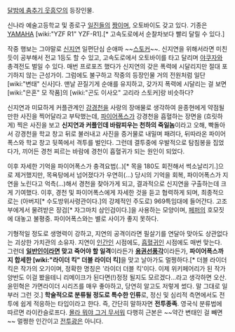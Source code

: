 [[달밤에 춤추기 웃흥♡]]의 등장인물.

신나라 예술고등학교 및 종로구 [[일진]]들의 [[짱]]이며, 오토바이도 갖고 있다. 기종은 [[YAMAHA]] [wiki:"YZF R1" YZF-R1].[* 고속도로에서 순찰차보다 빨리 달릴 수 있다.]

작중 행보는 그야말로 [[신지연]] 일편단심 순애파 ~~[[스토커]]~~. 신지연을 위해서라면 미친듯이 공부해서 전교 1등도 할 수 있고, 고속도로에서 오토바이를 타고 달리며 [[야쿠자]]와 총격전도 벌일 수 있다. 매번 프로포즈 했다가 신지연의 갖은 폭력에 시달리지만 절대 포기하지 않는 근성가이. 그럼에도 불구하고 작중의 등장인물 거의 전원처럼 일단 [wiki:"변태" 신사]다. 맨날 끈질기게 순애를 유지하고, 갖가지 폭력에 시달리는 걸 보면 [wiki:"은혼" 모 작품]의 [wiki:"곤도 이사오" 고리라 스토커]랑 비슷하다?


신지연과 미묘하게 커플관계인 [[강경천]]을 사랑의 장애물로 생각하여 윤종현에게 약점될 만한 사진을 찍어달라고 부탁했는데, [[파이어폭스]]가 강경천을 흡혈하는 장면을 (흐릿하게) 찍은 사진을 보고 '''신지연과 커플인데 바람피우는 천하의 죽일놈'''이라고 오해, 빡돌아서 강경천을 학교 창고 뒤로 불러내고 사진을 증거물로 내밀며 패려다, 뒤따라온 파이어폭스와 학교 창고 뒷쪽에서 격투를 벌인다. 그런데 결투중에 우발적으로 탐침봉을 집었다가, 끼어든 경천 찌르는 바람에 경천이 흡혈귀가 되는 원인이 되었다.

이후 자세한 기억을 파이어폭스가 충격요법(..)[* 목을 180도 회전해서 썩소날리기.]으로 제거했지만, 목욕탕에서 넘어졌다가 우연히(...) 당시의 기억을 회복, 파이어폭스가 지연을 노린다고 억측(...)해서 경천을 찾아가게 되고, 결과적으로 신지연을 구출하는데 크게 기여했다. 이후, 경천 및 파이어폭스에게 자세한 것을 듣고 협력하게 되며, 최종적으로는 (아버지[* 수도방위사령관이다.]의 강제적인 주도로) 969특임대에 들어간다. 고조부에게서 물려받은 장검[* 자그마치 삼인검이다.]을 사용하는 모양이며, [[페퍼]]의 호모짓에 대놓고 불평중. 파이어폭스와는 별로 사이가 좋지 못하다.

기형적일 정도로 생명력이 강하고, 지연의 공격이라면 필살기를 연달아 맞아도 상관없다는 괴상한 가치관의 소유자. 지연이 [[인간]]인 시점에도, [[흡혈귀]]인 시점에도 매번 맞는다. 그런데 '''[[일반인]]이라면 맞고 죽어야 할 일격'''이라든가 '''[[용권선풍각]]'''이라든가, '''파이어폭스까지 합세한 [wiki:"라이더 킥" 더블 라이더 킥]'''을 맞고 날아가도 멀쩡하다.[* 더블 라이더 킥은 작가의 오기이며, 정확한 명칭은 '라이더 더블 킥'이다. 이제 위키페어리가 된 작가양반도 이걸 봤을테니 리메이크가 된다면(!)정정 될지도 모르겠다...라고 생각하면 오산. 윤민혁은 가면라이더 시리즈를 매우 좋아하고, 당연히 알고도 저렇게 썼다. 말 그대로 일부러 그런 것.] '''학술적으로 분류될 정도로 특수한 인류'''로, 정신 및 심리적 측면에서도 전투에 쉽게 적응하는 타입이라고 한다. 즉, 간단히 말하자면 '''전투종족'''. 영국식 분류법에 따르면 라이칸슬로프다. [[몰라 뭐야 그거 무서워]] 다행히 근본은 ~~약간 변태인 걸 빼면~~ 멀쩡한 인간이고 [[전투광]]은 아니다.
